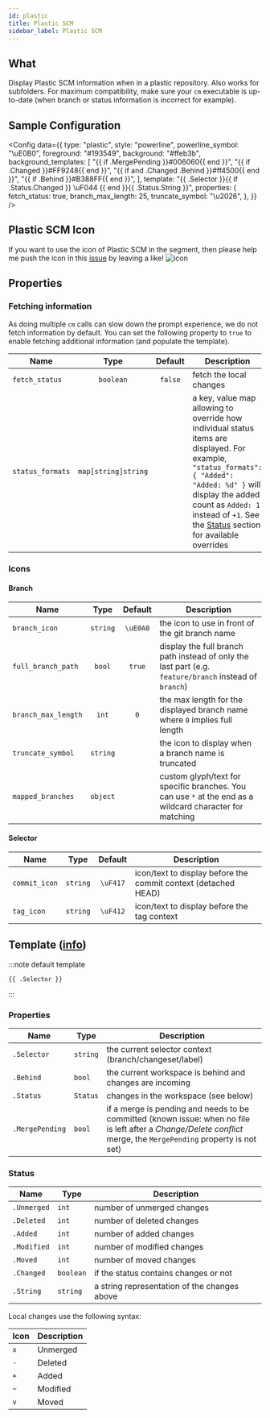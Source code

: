 ```yaml
---
id: plastic
title: Plastic SCM
sidebar_label: Plastic SCM
---
```


## What

Display Plastic SCM information when in a plastic repository. Also works for subfolders.
For maximum compatibility, make sure your `cm` executable is up-to-date
(when branch or status information is incorrect for example).

## Sample Configuration


<Config
  data={{
    type: "plastic",
    style: "powerline",
    powerline_symbol: "\uE0B0",
    foreground: "#193549",
    background: "#ffeb3b",
    background_templates: [
      "{{ if .MergePending }}#006060{{ end }}",
      "{{ if .Changed }}#FF9248{{ end }}",
      "{{ if and .Changed .Behind }}#ff4500{{ end }}",
      "{{ if .Behind }}#B388FF{{ end }}",
    ],
    template:
      "{{ .Selector }}{{ if .Status.Changed }} \uF044 {{ end }}{{ .Status.String }}",
    properties: {
      fetch_status: true,
      branch_max_length: 25,
      truncate_symbol: "\u2026",
    },
  }}
/>

## Plastic SCM Icon

If you want to use the icon of Plastic SCM in the segment, then please help me push the icon in this [issue][fa-issue]
by leaving a like!
![icon](https://www.plasticscm.com/images/icon-logo-plasticscm.svg)

## Properties

### Fetching information

As doing multiple `cm` calls can slow down the prompt experience, we do not fetch information by default.
You can set the following property to `true` to enable fetching additional information (and populate the template).

| Name             |        Type         | Default | Description                                                                                                                                                                                                                                                      |
| ---------------- | :-----------------: | :-----: | ---------------------------------------------------------------------------------------------------------------------------------------------------------------------------------------------------------------------------------------------------------------- |
| `fetch_status`   |      `boolean`      | `false` | fetch the local changes                                                                                                                                                                                                                                          |
| `status_formats` | `map[string]string` |         | a key, value map allowing to override how individual status items are displayed. For example, `"status_formats": { "Added": "Added: %d" }` will display the added count as `Added: 1` instead of `+1`. See the [Status](#status) section for available overrides |

### Icons

#### Branch

| Name                |   Type   | Default  | Description                                                                                              |
| ------------------- | :------: | :------: | -------------------------------------------------------------------------------------------------------- |
| `branch_icon`       | `string` | `\uE0A0` | the icon to use in front of the git branch name                                                          |
| `full_branch_path`  |  `bool`  |  `true`  | display the full branch path instead of only the last part (e.g. `feature/branch` instead of `branch`)   |
| `branch_max_length` |  `int`   |   `0`    | the max length for the displayed branch name where `0` implies full length                               |
| `truncate_symbol`   | `string` |          | the icon to display when a branch name is truncated                                                      |
| `mapped_branches`   | `object` |          | custom glyph/text for specific branches. You can use `*` at the end as a wildcard character for matching |

#### Selector

| Name          |   Type   | Default  | Description                                                    |
| ------------- | :------: | :------: | -------------------------------------------------------------- |
| `commit_icon` | `string` | `\uF417` | icon/text to display before the commit context (detached HEAD) |
| `tag_icon`    | `string` | `\uF412` | icon/text to display before the tag context                    |

## Template ([info][templates])

:::note default template

```template
{{ .Selector }}
```

:::

### Properties

| Name            | Type     | Description                                                                                                                                                        |
| --------------- | -------- | ------------------------------------------------------------------------------------------------------------------------------------------------------------------ |
| `.Selector`     | `string` | the current selector context (branch/changeset/label)                                                                                                              |
| `.Behind`       | `bool`   | the current workspace is behind and changes are incoming                                                                                                           |
| `.Status`       | `Status` | changes in the workspace (see below)                                                                                                                               |
| `.MergePending` | `bool`   | if a merge is pending and needs to be committed (known issue: when no file is left after a _Change/Delete conflict_ merge, the `MergePending` property is not set) |

### Status

| Name        | Type      | Description                                  |
| ----------- | --------- | -------------------------------------------- |
| `.Unmerged` | `int`     | number of unmerged changes                   |
| `.Deleted`  | `int`     | number of deleted changes                    |
| `.Added`    | `int`     | number of added changes                      |
| `.Modified` | `int`     | number of modified changes                   |
| `.Moved`    | `int`     | number of moved changes                      |
| `.Changed`  | `boolean` | if the status contains changes or not        |
| `.String`   | `string`  | a string representation of the changes above |

Local changes use the following syntax:

| Icon | Description |
| ---- | ----------- |
| `x`  | Unmerged    |
| `-`  | Deleted     |
| `+`  | Added       |
| `~`  | Modified    |
| `v`  | Moved       |

[templates]: /docs/configuration/templates
[fa-issue]: https://github.com/FortAwesome/Font-Awesome/issues/18504
